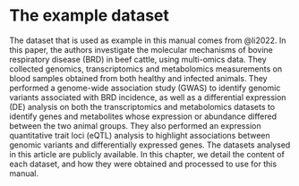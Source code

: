 # The example dataset {#sec-dataset}

The dataset that is used as example in this manual comes from @li2022. In this paper, the authors investigate the molecular mechanisms of bovine respiratory disease (BRD) in beef cattle, using multi-omics data. They collected genomics, transcriptomics and metabolomics measurements on blood samples obtained from both healthy and infected animals. They performed a genome-wide association study (GWAS) to identify genomic variants associated with BRD incidence, as well as a differential expression (DE) analysis on both the transcriptomics and metabolomics datasets to identify genes and metabolites whose expression or abundance differed between the two animal groups. They also performed an expression quantitative trait loci (eQTL) analysis to highlight associations between genomic variants and differentially expressed genes. The datasets analysed in this article are publicly available. In this chapter, we detail the content of each dataset, and how they were obtained and processed to use for this manual.

